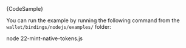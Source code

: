 
<CodeBlock className="language-typescript">
  {CodeSample}
</CodeBlock>

You can run the example by running the following command from the `wallet/bindings/nodejs/examples/` folder:

<CodeBlock className="language-bash">
    node 22-mint-native-tokens.js
</CodeBlock>
